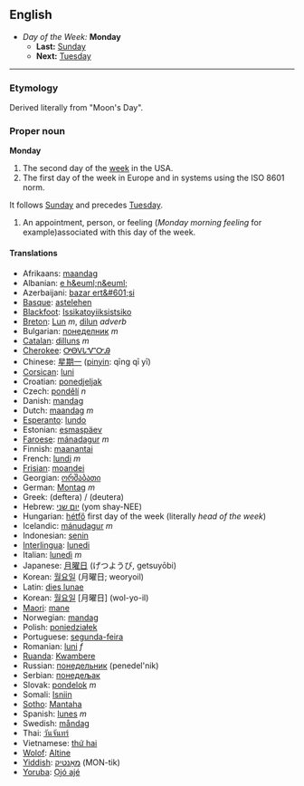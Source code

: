 == English ==
*''Day of the Week:'' '''Monday'''
**'''Last:''' [[Sunday]]
**'''Next:''' [[Tuesday]]
----

=== Etymology ===
Derived literally from "Moon's Day".

===Proper noun===
'''Monday'''

#The second day of the [[week]] in the USA.
#The first day of the week in Europe and in systems using the ISO 8601 norm.
It follows [[Sunday]] and precedes [[Tuesday]].
#An appointment, person, or feeling (''Monday morning feeling'' for example)associated with this day of the week.


====Translations====
*Afrikaans: [[maandag]]
*Albanian: [[e h&euml;n&euml;]]
*Azerbaijani: [[bazar ert&#601;si]]
*[[Basque]]: [[astelehen]]
*[[Blackfoot]]: [[Issikatoyiiksistsiko]]
*[[Breton]]: [[Lun]] ''m'', [[dilun]] ''adverb''
*Bulgarian: [[понеделник]] ''m''
*[[Catalan]]: [[dilluns]] ''m''
*[[Cherokee]]: [[ᎤᎾᏙᏓᏉᏅᎯ]]
*Chinese: [[星期一]] ([[pinyin]]: qīng qī yī)
*[[Corsican]]: [[luni]]
*Croatian: [[ponedjeljak]]
*Czech: [[pondělí]] ''n''
*Danish: [[mandag]]
*Dutch: [[maandag]] ''m''
*[[Esperanto]]: [[lundo]]
*Estonian: [[esmaspäev]]
*[[Faroese]]: [[mánadagur]] ''m''
*Finnish: [[maanantai]]
*French: [[lundi]] ''m''
*[[Frisian]]: [[moandei]]
*Georgian: [[ორშაბათი]]
*German: [[Montag]] ''m''
*Greek: (deftera) / (deutera)
*Hebrew: [[יום שני]] (yom shay-NEE)
*Hungarian: [[hétfő]] first day of the week (literally ''head of the week'')
*Icelandic: [[mánudagur]] ''m''
*Indonesian: [[senin]]
*[[Interlingua]]: [[lunedi]]
*Italian: [[lunedì]] ''m''
*Japanese: [[月曜日]] (げつようび, getsuyōbi)
*Korean: [[월요일]] (月曜日; weoryoil)
*Latin: [[dies lunae]]
*Korean: [[월요일]] [月曜日] (wol-yo-il)
*[[Maori]]: [[mane]]
*Norwegian: [[mandag]]
*Polish: [[poniedziałek]]
*Portuguese: [[segunda-feira]]
*Romanian: [[luni]] ''f''
*[[Ruanda]]: [[Kwambere]]
*Russian: [[понедельник]] (penedel'nik)
*Serbian: [[понедељак]]
*Slovak: [[pondelok]] ''m''
*Somali: [[Isniin]]
*[[Sotho]]: [[Mantaha]]
*Spanish: [[lunes]] ''m''
*Swedish: [[måndag]]
*Thai: [[วันจันทร์]]
*Vietnamese: [[thứ hai]]
*[[Wolof]]: [[Altine]]
*[[Yiddish]]: [[מאָנטיק]] (MON-tik)
*[[Yoruba]]: [[Ọjó ajé]]